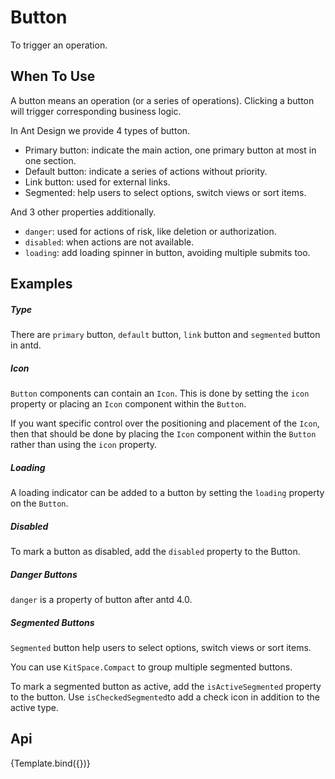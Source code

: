 
<Meta
    title="Design System/General/Button"
    argTypes={ButtonArgTypes}
/>

# Button

To trigger an operation.

## When To Use

A button means an operation (or a series of operations). Clicking a button will trigger corresponding business logic.

In Ant Design we provide 4 types of button.

-   Primary button: indicate the main action, one primary button at most in one section.
-   Default button: indicate a series of actions without priority.
-   Link button: used for external links.
-   Segmented: help users to select options, switch views or sort items.

And 3 other properties additionally.

-   `danger`: used for actions of risk, like deletion or authorization.
-   `disabled`: when actions are not available.
-   `loading`: add loading spinner in button, avoiding multiple submits too.

## Examples

##### Type

There are `primary` button, `default` button, `link` button and `segmented` button in antd.

<CustomCanvas content={Exemples.Type} source={Sources.Type} />

##### Icon

`Button` components can contain an `Icon`. This is done by setting the `icon` property or placing an `Icon` component within the `Button`.

If you want specific control over the positioning and placement of the `Icon`, then that should be done by placing the `Icon` component within the `Button` rather than using the `icon` property.

<CustomCanvas content={Exemples.Icon} source={Sources.Icon}/>

##### Loading

A loading indicator can be added to a button by setting the `loading` property on the `Button`.

<CustomCanvas content={Exemples.Loading} source={Sources.Loading}/>

##### Disabled

To mark a button as disabled, add the `disabled` property to the Button.

<CustomCanvas content={Exemples.Disabled} source={Sources.Disabled}/>

##### Danger Buttons

`danger` is a property of button after antd 4.0.

<CustomCanvas content={Exemples.Danger} source={Sources.Danger} />

##### Segmented Buttons

`Segmented` button help users to select options, switch views or sort items.

<CustomCanvas content={Exemples.Segmented} source={Sources.Segmented} />

You can use `KitSpace.Compact` to group multiple segmented buttons.

<CustomCanvas content={Exemples.Compact} source={Sources.Compact} />

To mark a segmented button as active, add the `isActiveSegmented` property to the button.
Use `isCheckedSegmented`to add a check icon in addition to the active type.

<CustomCanvas content={Exemples.SegmentedActive} source={Sources.SegmentedActive} />

## Api

<Canvas>
    <Story name="Button">{Template.bind({})}</Story>
</Canvas>

 <Controls story="Button"/>
